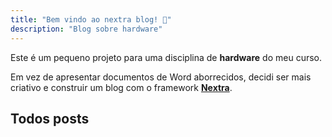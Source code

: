 ```yaml
---
title: "Bem vindo ao nextra blog! 🎉"
description: "Blog sobre hardware"
---
```



Este é um pequeno projeto para uma disciplina de **hardware** do meu curso.

Em vez de apresentar documentos de Word aborrecidos, decidi ser mais criativo e construir um blog com o framework [**Nextra**](https://nextra.site).

## Todos posts

<Cards>
  <Cards.Card
    title="Motherboards"
    href="/posts/motherboards"
  />
  <Cards.Card
    title="CPUs"
    href="/posts/cpus"
  />
  <Cards.Card
    title="Memórias"
    href="/posts/memorias"
  />
    <Cards.Card
    title="Montagem de PC"
    href="/posts/montagem-pc"
  />
</Cards>